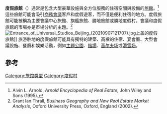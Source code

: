 {{not|度假村}}
'''度假旅館'''（{{lang-en|Resort hotel}}）通常是包含大型豪華設施與全方位服務的住宿空間與設備的[[旅館|旅館]]。<ref>Alvin L. Arnold, ''Arnold Encyclopedia of Real Estate'', John Wiley and Sons (1995).</ref>這些旅館可能會吸引[[展覽館|商務會議]]客戶和度假遊客，而不僅是便利住宿的地方。度假旅館可能被稱為主要會議中心旅館、旗艦旅館、勝地旅館或勝地度假村。會議和度假旅館的市場亦是市場分析的主題。<ref name="Thrall">Grant Ian Thrall, ''Business Geography and New Real Estate Market Analysis'', Oxford University Press, Oxford, England (2002).</ref>
[[File:Entrance_of_Universal_Studios_Beijing_(20210907121707).jpg|thumb]]上盖的度假旅館]]
旅游胜地的度假旅館可能具有獨特的建築、高檔的住宿、宴會廳、大型會議設施、餐廳和娛樂活動，例如[[主題公園|主題公園]]、[[賭場|賭場]]、[[高尔夫场|高尔夫场]]或[[滑雪场|滑雪场]]。

== 參考 ==
{{reflist}}

[[Category:旅馆类型|Category:旅馆类型]]
[[Category:度假村|Category:度假村]]